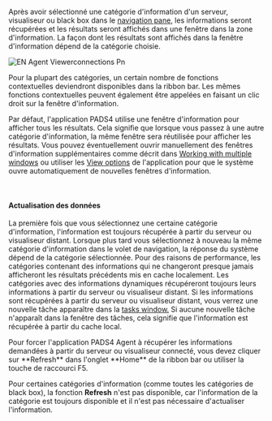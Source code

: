 Après avoir sélectionné une catégorie d'information d'un serveur, visualiseur ou black box dans le [navigation pane](https://pads4documentation.blob.core.windows.net/agent/Content/Main%20Window/Navigation%20pane.htm), les informations seront récupérées et les résultats seront affichés dans une fenêtre dans la zone d'information. La façon dont les résultats sont affichés dans la fenêtre d'information dépend de la catégorie choisie.

![EN Agent Viewerconnections Pn](/images/digital-signage/windows-applications/agent/main-window/EN-Agent-Viewerconnections.png)

Pour la plupart des catégories, un certain nombre de fonctions contextuelles deviendront disponibles dans la ribbon bar. Les mêmes fonctions contextuelles peuvent également être appelées en faisant un clic droit sur la fenêtre d'information.

Par défaut, l'application PADS4 utilise une fenêtre d'information pour afficher tous les résultats. Cela signifie que lorsque vous passez à une autre catégorie d'information, la même fenêtre sera réutilisée pour afficher les résultats. Vous pouvez éventuellement ouvrir manuellement des fenêtres d'information supplémentaires comme décrit dans [Working with multiple windows](https://pads4documentation.blob.core.windows.net/agent/Content/Advanced%20features/Working%20with%20multiple%20windows.htm) ou utiliser les [View options](https://pads4documentation.blob.core.windows.net/agent/Content/Tools/Options/View%20options.htm) de l'application pour que le système ouvre automatiquement de nouvelles fenêtres d'information.

 

#### **Actualisation des données**

La première fois que vous sélectionnez une certaine catégorie d'information, l'information est toujours récupérée à partir du serveur ou visualiseur distant. Lorsque plus tard vous sélectionnez à nouveau la même catégorie d'information dans le volet de navigation, la réponse du système dépend de la catégorie sélectionnée. Pour des raisons de performance, les catégories contenant des informations qui ne changeront presque jamais afficheront les résultats précédents mis en cache localement. Les catégories avec des informations dynamiques récupéreront toujours leurs informations à partir du serveur ou visualiseur distant. Si les informations sont récupérées à partir du serveur ou visualiseur distant, vous verrez une nouvelle tâche apparaître dans la [tasks window.](https://pads4documentation.blob.core.windows.net/agent/Content/Main%20Window/Tasks.htm) Si aucune nouvelle tâche n'apparaît dans la fenêtre des tâches, cela signifie que l'information est récupérée à partir du cache local.

<Note>
  Pour forcer l'application PADS4 Agent à récupérer les informations demandées à partir du serveur ou visualiseur connecté, vous devez cliquer sur **Refresh** dans l'onglet **Home** de la ribbon bar ou utiliser la touche de raccourci F5.
</Note>

Pour certaines catégories d'information (comme toutes les catégories de black box), la fonction **Refresh** n'est pas disponible, car l'information de la catégorie est toujours disponible et il n'est pas nécessaire d'actualiser l'information.
